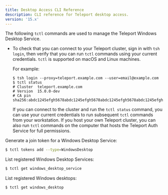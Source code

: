 ```yaml
---
title: Desktop Access CLI Reference
description: CLI reference for Teleport desktop access.
version: '15.x'
---
```


The following `tctl` commands are used to manage the Teleport Windows Desktop
Service.

- To check that you can connect to your Teleport cluster, sign in with `tsh login`, then
  verify that you can run `tctl` commands using your current credentials.
  `tctl` is supported on macOS and Linux machines.

  For example:
  ```code
  $ tsh login --proxy=teleport.example.com --user=email@example.com
  $ tctl status
  # Cluster  teleport.example.com
  # Version  15.0.0-dev
  # CA pin   sha256:abdc1245efgh5678abdc1245efgh5678abdc1245efgh5678abdc1245efgh5678
  ```
  If you can connect to the cluster and run the `tctl status` command, you can use your
  current credentials to run subsequent `tctl` commands from your workstation.
  If you host your own Teleport cluster, you can also run `tctl` commands on the computer that
  hosts the Teleport Auth Service for full permissions.

Generate a join token for a Windows Desktop Service:

```sh
$ tctl tokens add --type=WindowsDesktop
```

List registered Windows Desktop Services:

```sh
$ tctl get windows_desktop_service
```

List registered Windows desktops:

```sh
$ tctl get windows_desktop
```
